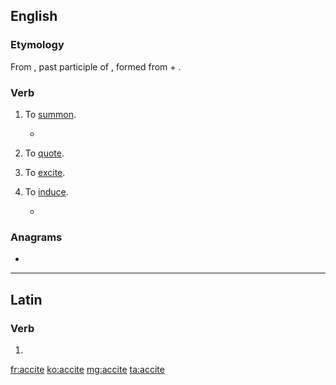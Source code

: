 ==English==

===Etymology===
From {{der|en|la|accitus}}, past participle of {{m|la|acciō||I call forth}}, formed from {{m|la|ad}} + {{m|la|cieō||summon, call}}.

===Verb===
{{en-verb|accit}}

# {{lb|en|transitive|obsolete}} To [[summon]].
#* {{quote-book|year=1875|author=Chapman|passage=Our heralds now '''accited''' all that were Endamaged by the Elians.}}
# {{lb|en|transitive|obsolete}} To [[quote]].
# {{lb|en|transitive|obsolete}} To [[excite]].
# {{lb|en|transitive|obsolete}} To [[induce]].
#* {{quote-book|year=1600|author=William Shakespeare|title=Henry IV Part 2|passage=And what '''accites''' your most worshipful thought to think so?}}

===Anagrams===
* {{l|en|acetic}}

----

==Latin==

===Verb===
{{la-verb-form|accīte}}

# {{inflection of|acciō||2|p|pres|actv|impr|lang=la}}

[[fr:accite]]
[[ko:accite]]
[[mg:accite]]
[[ta:accite]]